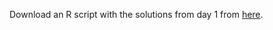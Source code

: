 Download an R script with the solutions from day 1 from <a href="./R/Tasks/Day1.R" download>here</a>.

